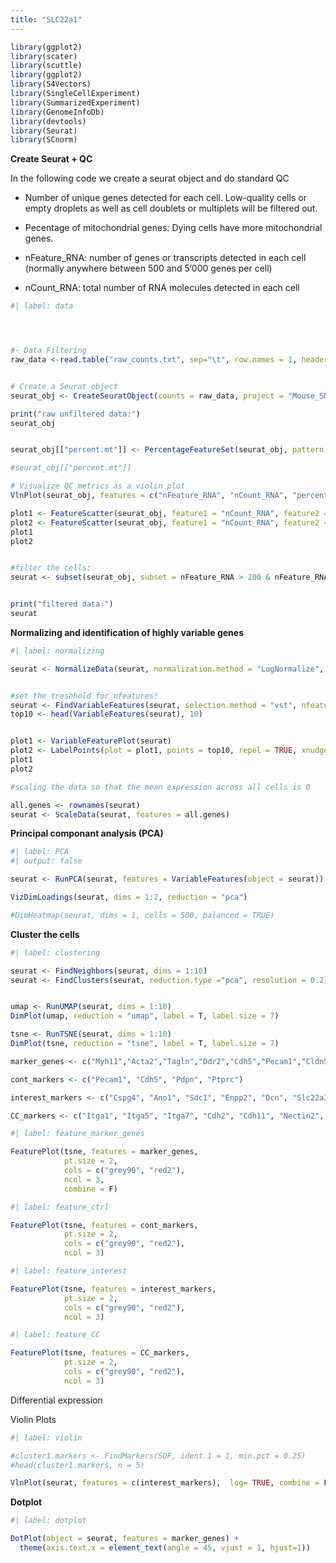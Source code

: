 ```yaml
---
title: "SLC22a1"
---
```


```r

library(ggplot2)
library(scater)
library(scuttle)
library(ggplot2)
library(S4Vectors)
library(SingleCellExperiment)
library(SummarizedExperiment)
library(GenomeInfoDb)
library(devtools)
library(Seurat)
library(SCnorm)
```

**Create Seurat + QC**

In the following code we create a seurat object and do standard QC

-   Number of unique genes detected for each cell. Low-quality cells or empty droplets as well as cell doublets or multiplets will be filtered out.

-   Pecentage of mitochondrial genes: Dying cells have more mitochondrial genes.

-   nFeature_RNA: number of genes or transcripts detected in each cell (normally anywhere between 500 and 5'000 genes per cell)

-   nCount_RNA: total number of RNA molecules detected in each cell

```r
#| label: data




#- Data Filtering
raw_data <-read.table("raw_counts.txt", sep="\t", row.names = 1, header=T)


# Create a Seurat object
seurat_obj <- CreateSeuratObject(counts = raw_data, project = "Mouse_SMCs", min.cells = 3)

print("raw unfiltered data:")
seurat_obj


seurat_obj[["percent.mt"]] <- PercentageFeatureSet(seurat_obj, pattern = "^mt")

#seurat_obj[["percent.mt"]]

# Visualize QC metrics as a violin plot
VlnPlot(seurat_obj, features = c("nFeature_RNA", "nCount_RNA", "percent.mt"), ncol = 3)

plot1 <- FeatureScatter(seurat_obj, feature1 = "nCount_RNA", feature2 = "percent.mt")
plot2 <- FeatureScatter(seurat_obj, feature1 = "nCount_RNA", feature2 = "nFeature_RNA")
plot1
plot2


#filter the cells:
seurat <- subset(seurat_obj, subset = nFeature_RNA > 200 & nFeature_RNA < 4200 & percent.mt < 10 & nCount_RNA < 1000000 )


print("filtered data:")
seurat

```

**Normalizing and identification of highly variable genes**

```r
#| label: normalizing

seurat <- NormalizeData(seurat, normalization.method = "LogNormalize", scale.factor = 10000)


#set the treshhold for nfeatures!
seurat <- FindVariableFeatures(seurat, selection.method = "vst", nfeatures = 2000)
top10 <- head(VariableFeatures(seurat), 10)


plot1 <- VariableFeaturePlot(seurat)
plot2 <- LabelPoints(plot = plot1, points = top10, repel = TRUE, xnudge = 0, ynudge = 0)
plot1
plot2

#scaling the data so that the mean expression across all cells is 0

all.genes <- rownames(seurat)
seurat <- ScaleData(seurat, features = all.genes)
```

**Principal componant analysis (PCA)**

```r
#| label: PCA
#| output: false

seurat <- RunPCA(seurat, features = VariableFeatures(object = seurat))

VizDimLoadings(seurat, dims = 1:2, reduction = "pca")

#DimHeatmap(seurat, dims = 1, cells = 500, balanced = TRUE)

```

**Cluster the cells**

```r
#| label: clustering

seurat <- FindNeighbors(seurat, dims = 1:10)
seurat <- FindClusters(seurat, reduction.type ="pca", resolution = 0.2)


umap <- RunUMAP(seurat, dims = 1:10)
DimPlot(umap, reduction = "umap", label = T, label.size = 7)

tsne <- RunTSNE(seurat, dims = 1:10)
DimPlot(tsne, reduction = "tsne", label = T, label.size = 7)
```

```r
marker_genes <- c("Myh11","Acta2","Tagln","Ddr2","Cdh5","Pecam1","Cldn5","Ptprc","Prox1","Col1a1","Fap","Thy1","Pdgfra","Pdgfrb", "Rgs5", "Vtn", "Cspg4", "Sema3a")

cont_markers <- c("Pecam1", "Cdh5", "Pdpn", "Ptprc")

interest_markers <- c("Cspg4", "Ano1", "Sdc1", "Enpp2", "Dcn", "Slc22a3", "Slc22a1")

CC_markers <- c("Itga1", "Itga5", "Itga7", "Cdh2", "Cdh11", "Nectin2", "Selp", "Sell")

```

```r
#| label: feature_marker_genes

FeaturePlot(tsne, features = marker_genes,
            pt.size = 2,
            cols = c("grey90", "red2"),
            ncol = 3, 
            combine = F)
```

```r
#| label: feature_ctrl

FeaturePlot(tsne, features = cont_markers,
            pt.size = 2,
            cols = c("grey90", "red2"),
            ncol = 3)
```

```r
#| label: feature_interest

FeaturePlot(tsne, features = interest_markers,
            pt.size = 2,
            cols = c("grey90", "red2"),
            ncol = 3)
```

```r
#| label: feature_CC

FeaturePlot(tsne, features = CC_markers,
            pt.size = 2,
            cols = c("grey90", "red2"),
            ncol = 3)
```

Differential expression

Violin Plots

```r
#| label: violin

#cluster1.markers <- FindMarkers(SOF, ident.1 = 1, min.pct = 0.25)
#head(cluster1.markers, n = 5)

VlnPlot(seurat, features = c(interest_markers),  log= TRUE, combine = F)
```

**Dotplot**

```r
#| label: dotplot

DotPlot(object = seurat, features = marker_genes) + 
  theme(axis.text.x = element_text(angle = 45, vjust = 1, hjust=1))
```
